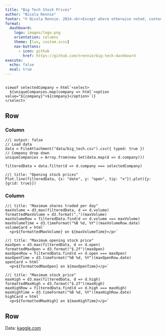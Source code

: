 ```yaml
---
title: "Big Tech Stock Prices"
author: "Nicola Rennie"
footer: "© Nicola Rennie. 2024.<br>Except where otherwise noted, content on this site is licensed under a [Creative Commons Attribution 4.0 International license](https://creativecommons.org/licenses/by/4.0/)."
format: 
  dashboard:
    logo: images/logo.png
    orientation: columns
    theme: [lux, custom.scss]
    nav-buttons:
      - icon: github
        href: https://github.com/nrennie/big-tech-dashboard
execute: 
  echo: false
  eval: true
---
```


## {.toolbar}

```ojs
viewof selectedCompany = html`<select>
  ${uniqueCompanies.map(company => html`<option value="${company}">${company}</option>`)}
</select>`
```

## Row {height=95%}

### Column {width=70%}

```ojs
//| output: false
// Load data
data = FileAttachment("data/big_tech.csv").csv({ typed: true })
// Company drop down
uniqueCompanies = Array.from(new Set(data.map(d => d.company)))

filteredData = data.filter(d => d.company === selectedCompany)
```

```ojs
//| title: "Opening stock prices"
Plot.line(filteredData, {x: "date", y: "open", tip: "x"}).plot({y: {grid: true}})
```

### Column {width=30%}

```ojs
//| title: "Maximum shares traded per day"
maxVolume = d3.max(filteredData, d => d.volume)
formattedMaxVolume = d3.format(",")(maxVolume)
maxVolumeRow = filteredData.find(d => d.volume === maxVolume)
maxVolumeTime = d3.timeFormat("%B %d, %Y")(maxVolumeRow.date)
volumeCard = html`
  <p>${formattedMaxVolume} on ${maxVolumeTime}</p>`
```

```ojs
//| title: "Maximum opening stock price"
maxOpen = d3.max(filteredData, d => d.open)
formattedMaxOpen = d3.format("$.2f")(maxOpen)
maxOpenRow = filteredData.find(d => d.open === maxOpen)
maxOpenTime = d3.timeFormat("%B %d, %Y")(maxOpenRow.date)
openCard = html`
  <p>${formattedMaxOpen} on ${maxOpenTime}</p>`
```

```ojs
//| title: "Maximum stock price"
maxHigh = d3.max(filteredData, d => d.high)
formattedMaxHigh = d3.format("$.2f")(maxHigh)
maxHighRow = filteredData.find(d => d.high === maxHigh)
maxHighTime = d3.timeFormat("%B %d, %Y")(maxHighRow.date)
highCard = html`
  <p>${formattedMaxHigh} on ${maxHighTime}</p>`
```

## Row {height=5%}

Data: [kaggle.com](https://www.kaggle.com/datasets/evangower/big-tech-stock-prices)
